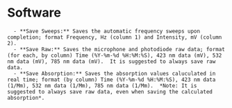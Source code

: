 # Software

      - **Save Sweeps:** Saves the automatic frequency sweeps upon completion; format Frequency, Hz (column 1) and Intensity, mV (column 2).
      - **Save Raw:** Saves the microphone and photodiode raw data; format (for each, by column) Time (%Y-%m-%d %H:%M:%S), 423 nm data (mV), 532 nm data (mV), 785 nm data (mV).  It is suggested to always save raw data.
      - **Save Absorption:** Saves the absorption values caluculated in real time; format (by column) Time (%Y-%m-%d %H:%M:%S), 423 nm data (1/Mm), 532 nm data (1/Mm), 785 nm data (1/Mm).  *Note: It is suggested to always save raw data, even when saving the calculated absorption*.